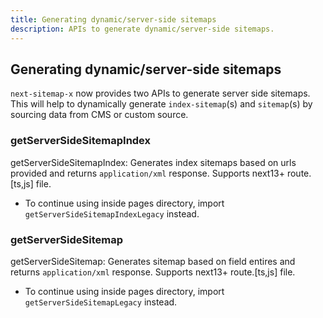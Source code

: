 ```yaml
---
title: Generating dynamic/server-side sitemaps
description: APIs to generate dynamic/server-side sitemaps.
---
```


## Generating dynamic/server-side sitemaps

`next-sitemap-x` now provides two APIs to generate server side sitemaps. This will help to dynamically generate `index-sitemap`(s) and `sitemap`(s) by sourcing data from CMS or custom source.

### getServerSideSitemapIndex

getServerSideSitemapIndex: Generates index sitemaps based on urls provided and returns `application/xml` response. Supports next13+ route.[ts,js] file.

- To continue using inside pages directory, import `getServerSideSitemapIndexLegacy` instead.

### getServerSideSitemap

getServerSideSitemap: Generates sitemap based on field entires and returns `application/xml` response. Supports next13+ route.[ts,js] file.

- To continue using inside pages directory, import `getServerSideSitemapLegacy` instead.
